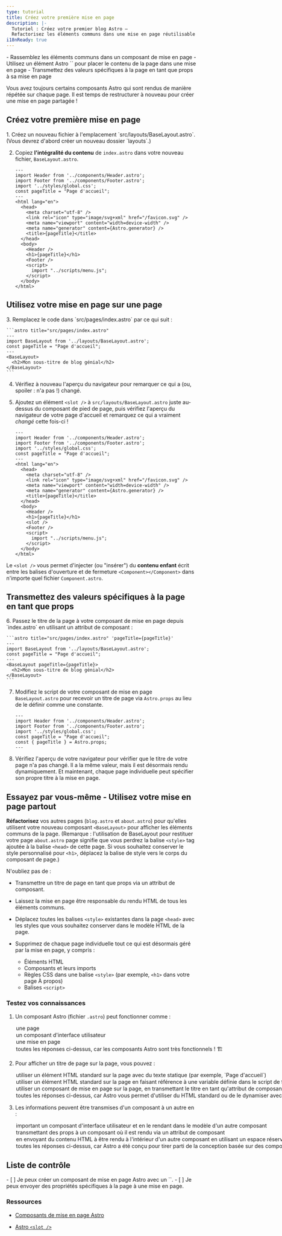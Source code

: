 ```yaml
---
type: tutorial
title: Créez votre première mise en page
description: |-
  Tutoriel : Créez votre premier blog Astro —
  Refactorisez les éléments communs dans une mise en page réutilisable
i18nReady: true
---
```



<PreCheck>
  - Rassemblez les éléments communs dans un composant de mise en page
  - Utilisez un élément Astro `<slot />` pour placer le contenu de la page dans une mise en page
  - Transmettez des valeurs spécifiques à la page en tant que props à sa mise en page
</PreCheck>

Vous avez toujours certains composants Astro qui sont rendus de manière répétée sur chaque page. Il est temps de restructurer à nouveau pour créer une mise en page partagée !

## Créez votre première mise en page

<Steps>
1. Créez un nouveau fichier à l'emplacement `src/layouts/BaseLayout.astro`. (Vous devrez d'abord créer un nouveau dossier `layouts`.)

2. Copiez **l'intégralité du contenu** de `index.astro` dans votre nouveau fichier, `BaseLayout.astro`.

    ```astro title="src/layouts/BaseLayout.astro"
    ---
    import Header from '../components/Header.astro';
    import Footer from '../components/Footer.astro';
    import '../styles/global.css';
    const pageTitle = "Page d'accueil";
    ---
    <html lang="en">
      <head>
        <meta charset="utf-8" />
        <link rel="icon" type="image/svg+xml" href="/favicon.svg" />
        <meta name="viewport" content="width=device-width" />
        <meta name="generator" content={Astro.generator} />
        <title>{pageTitle}</title>
      </head>
      <body>
        <Header />
        <h1>{pageTitle}</h1>
        <Footer />
        <script>
          import "../scripts/menu.js";
        </script>
      </body>
    </html>
    ```
</Steps>

## Utilisez votre mise en page sur une page

<Steps>
3. Remplacez le code dans `src/pages/index.astro` par ce qui suit :

    ```astro title="src/pages/index.astro"
    ---
    import BaseLayout from '../layouts/BaseLayout.astro';
    const pageTitle = "Page d'accueil";
    ---
    <BaseLayout>
      <h2>Mon sous-titre de blog génial</h2>
    </BaseLayout>
    ```

4. Vérifiez à nouveau l'aperçu du navigateur pour remarquer ce qui a (ou, spoiler : n'a pas !) changé.

5. Ajoutez un élément `<slot />` à `src/layouts/BaseLayout.astro` juste au-dessus du composant de pied de page, puis vérifiez l'aperçu du navigateur de votre page d'accueil et remarquez ce qui a vraiment _changé_ cette fois-ci !

    ```astro title="src/layouts/BaseLayout.astro" ins={18}
    ---
    import Header from '../components/Header.astro';
    import Footer from '../components/Footer.astro';
    import '../styles/global.css';
    const pageTitle = "Page d'accueil";
    ---
    <html lang="en">
      <head>
        <meta charset="utf-8" />
        <link rel="icon" type="image/svg+xml" href="/favicon.svg" />
        <meta name="viewport" content="width=device-width" />
        <meta name="generator" content={Astro.generator} />
        <title>{pageTitle}</title>
      </head>
      <body>
        <Header />
        <h1>{pageTitle}</h1>
        <slot />
        <Footer />
        <script>
          import "../scripts/menu.js";
        </script>
      </body>
    </html>
    ```
</Steps>

 Le `<slot />` vous permet d'injecter (ou "insérer") du **contenu enfant** écrit entre les balises d'ouverture et de fermeture `<Component></Component>` dans n'importe quel fichier `Component.astro`.

## Transmettez des valeurs spécifiques à la page en tant que props

<Steps>
6. Passez le titre de la page à votre composant de mise en page depuis `index.astro` en utilisant un attribut de composant :

    ```astro title="src/pages/index.astro" 'pageTitle={pageTitle}'
    ---
    import BaseLayout from '../layouts/BaseLayout.astro';
    const pageTitle = "Page d'accueil";
    ---
    <BaseLayout pageTitle={pageTitle}>
      <h2>Mon sous-titre de blog génial</h2>
    </BaseLayout>
    ```

7. Modifiez le script de votre composant de mise en page `BaseLayout.astro` pour recevoir un titre de page via `Astro.props` au lieu de le définir comme une constante.

    ```astro title="src/layouts/BaseLayout.astro" del={5} ins={6}
    ---
    import Header from '../components/Header.astro';
    import Footer from '../components/Footer.astro';
    import '../styles/global.css';
    const pageTitle = "Page d'accueil";
    const { pageTitle } = Astro.props;
    ---
    ```

8. Vérifiez l'aperçu de votre navigateur pour vérifier que le titre de votre page n'a pas changé. Il a la même valeur, mais il est désormais rendu dynamiquement. Et maintenant, chaque page individuelle peut spécifier son propre titre à la mise en page.
</Steps>

<Box icon="puzzle-piece">

## Essayez par vous-même - Utilisez votre mise en page partout

**Réfactorisez** vos autres pages (`blog.astro` et `about.astro`) pour qu'elles utilisent votre nouveau composant `<BaseLayout>` pour afficher les éléments communs de la page. (Remarque : l'utilisation de BaseLayout pour restituer votre page `about.astro` page signifie que vous perdrez la balise `<style>` tag ajoutée à la balise `<head>` de cette page. Si vous souhaitez conserver le style personnalisé pour `<h1>`, déplacez la balise de style vers le corps du composant de page.)

N'oubliez pas de :

- Transmettre un titre de page en tant que props via un attribut de composant.

- Laissez la mise en page être responsable du rendu HTML de tous les éléments communs.

- Déplacez toutes les balises `<style>` existantes dans la page `<head>` avec les styles que vous souhaitez conserver dans le modèle HTML de la page.

- Supprimez de chaque page individuelle tout ce qui est désormais géré par la mise en page, y compris :

  - Éléments HTML
  - Composants et leurs imports
  - Règles CSS dans une balise `<style>` (par exemple, `<h1>` dans votre page À propos)
  - Balises `<script>`
</Box>



<Box icon="question-mark">

### Testez vos connaissances

1. Un composant Astro (fichier `.astro`) peut fonctionner comme :

    <MultipleChoice>
      <Option>une page</Option>
      <Option>un composant d'interface utilisateur</Option>
      <Option>une mise en page</Option>
      <Option isCorrect>toutes les réponses ci-dessus, car les composants Astro sont très fonctionnels ! 🏗️</Option>
    </MultipleChoice>

2. Pour afficher un titre de page sur la page, vous pouvez :

    <MultipleChoice>
      <Option>
        utiliser un élément HTML standard sur la page avec du texte statique (par exemple, `<h1>Page d'accueil</h1>`)
      </Option>
      <Option>
        utiliser un élément HTML standard sur la page en faisant référence à une variable définie dans le script de frontmatter de votre composant (par exemple, `<h1>{pageTitle}</h1>`)
      </Option>
      <Option>
        utiliser un composant de mise en page sur la page, en transmettant le titre en tant qu'attribut de composant (par exemple, `<BaseLayout title="Page d'accueil" />` ou `<BaseLayout title={pageTitle} />`)
      </Option>
      <Option isCorrect>
        toutes les réponses ci-dessus, car Astro vous permet d'utiliser du HTML standard ou de le dynamiser avec un peu de script et des composants ! 💪
      </Option>
    </MultipleChoice>

3. Les informations peuvent être transmises d'un composant à un autre en :

    <MultipleChoice>
      <Option>
        important un composant d'interface utilisateur et en le rendant dans le modèle d'un autre composant
      </Option>
      <Option>
        transmettant des props à un composant où il est rendu via un attribut de composant
      </Option>
      <Option>
        en envoyant du contenu HTML à être rendu à l'intérieur d'un autre composant en utilisant un espace réservé `<slot />`
      </Option>
      <Option isCorrect>
        toutes les réponses ci-dessus, car Astro a été conçu pour tirer parti de la conception basée sur des composants ! 🧩
      </Option>
    </MultipleChoice>

</Box>

<Box icon="check-list">

## Liste de contrôle

<Checklist>
- [ ] Je peux créer un composant de mise en page Astro avec un `<slot />`.
- [ ] Je peux envoyer des propriétés spécifiques à la page à une mise en page.
</Checklist>
</Box>

### Ressources

- [Composants de mise en page Astro](/fr/basics/layouts/)

- [Astro `<slot />`](/fr/basics/astro-components/#les-emplacements-slots)
